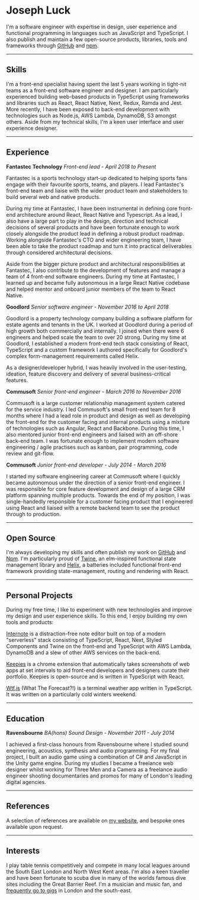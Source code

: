 # Joseph Luck

I'm a software engineer with expertise in design, user experience and functional programming in languages such as JavaScript and TypeScript. I also publish and maintain a few open-source products, libraries, tools and frameworks through [GitHub](https://github.com/josephluck) and [npm](https://www.npmjs.com/~josephreubenluck).

---

## Skills

I'm a front-end specialist having spent the last 5 years working in tight-nit teams as a front-end software engineer and designer. I am particularly experienced building web-based products in TypeScript using frameworks and libraries such as React, React Native, Next, Redux, Ramda and Jest. More recently, I have been exposed to back-end development with technologies such as Node.js, AWS Lambda, DynamoDB, S3 amongst others. Aside from my technical skills, I'm a keen user interface and user experience designer.

---

## Experience

**Fantastec Technology** _Front-end lead - April 2018 to Present_

Fantastec is a sports technology start-up dedicated to helping sports fans engage with their favourite sports, teams, and players. I lead Fantastec's front-end team and liaise with the wider product team and stakeholders to build several web and native products.

During my time at Fantastec, I have been instrumental in defining core front-end architecture around React, React Native and Typescript. As a lead, I also have a large part to play in the design, direction and technical decisions of several products and have been fortunate enough to work closely alongside the product lead in defining a robust product roadmap. Working alongside Fantastec's CTO and wider engineering team, I have been able to take the product roadmap and turn it into practical deliverables through considered architectural decisions.

Aside from the bigger picture product and architectural responsibilities at Fantastec, I also contribute to the development of features and manage a team of 4 front-end software engineers. During my time at Fantastec, I learned up and became fully autonomous in a large React Native codebase and helped mentor and onboard junior members of the team to React Native.

**Goodlord** _Senior software engineer - November 2016 to April 2018_

Goodlord is a property technology company building a software platform for estate agents and tenants in the UK. I worked at Goodlord during a period of high growth both commercially and internally. I joined when there were 6 engineers and helped scale the team to over 20 strong. During my time at Goodlord, I established a modern front-end tech stack consisting of React, TypeScript and a custom framework I authored specifically for Goodlord's complex form-management requirements called Helix.

As a designer/developer hybrid, I was heavily involved in the user-testing, ideation, feature discovery and delivery of several business-critical features.

**Commusoft** _Senior front-end engineer - March 2016 to November 2016_

Commusoft is a large customer relationship management system catered for the service industry. I led Commusoft's small front-end team for 8 months where I had a lead role in product and design as well as developing the front-end for the customer facing and internal products using a mixture of technologies such as Angular, React and Backbone. During this time, I also mentored junior front-end engineers and liaised with an off-shore back-end team. I was fortunate enough to implement modern software engineering / agile practises such as kanban, pair programming, code review and git-flow.

**Commusoft** _Junior front-end developer - July 2014 - March 2016_

I started my software engineering career at Commusoft where I quickly became autonomous under the direction of a senior front-end engineer. I was responsible for core feature development and design of a large CRM platform spanning multiple products. Towards the end of my position, I was single-handedly responsible for a customer facing product that I engineered using React and liaised with a remote backend team to see the product through to production.

---

## Open Source

I'm always developing my skills and often publish my work on [GitHub](https://github.com/josephluck) and [Npm](https://npmjs.com/~josephluck). I'm particularly proud of [Twine](https://github.com/josephluck/twine), an elm-inspired functional state management library and [Helix](https://github.com/josephluck/helix), a batteries included functional front-end framework providing state-management, routing and rendering with React.

---

## Personal Projects

During my free time, I like to experiment with new technologies and improve my design and user experience skills. To this end, I enjoy building my own tools and products:

[Internote](https://internote.app/) is a distraction-free note editor built on top of a modern "serverless" stack consisting of TypeScript, React, Next, Styled Components and Twine on the front-end and TypeScript with AWS Lambda, DynamoDB and a slew of other AWS services on the back-end.

[Keepies](https://github.com/josephluck/keepies) is a chrome extension that automatically takes screenshots of web apps at set intervals to aid front-end developers and designers curate their portfolio. Keepies is open-source and is written in TypeScript with React.

[Wtf.js](https://github.com/josephluck/wtf) (What The Forecast?!) is a terminal weather app written in TypeScript. It was written on a particularly cold winters weekend.

---

## Education

**Ravensbourne** _BA(hons) Sound Design - November 2011 - July 2014_

I achieved a first-class honours from Ravensbourne where I studied sound engineering, acoustics, synthesis and audio programming. For my final project, I built an audio game using a combination of C# and JavaScript in the Unity game engine. During my studies I became a freelance web designer whilst working for Three Men and a Camera as a freelance audio engineer shooting documentaries and promos for many of London's leading digital agencies.

---

## References

A selection of references are available on [my website](/references), and bespoke ones available upon request.

---

## Interests

I play table tennis competitively and compete in many local leagues around the South East London and North West Kent areas. I'm also a keen traveller and have been fortunate to scuba dive in many of the worlds famous dive sites including the Great Barrier Reef. I'm a musician and music fan, and [frequently go to gigs](/gigs) in London and the south-east.
